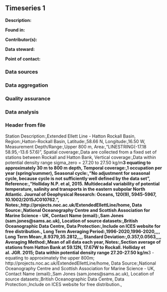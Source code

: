 ## Timeseries 1

**Description:** 


**Found in:**

**Contributor(s):**

**Data steward:**

**Point of contact:**

### Data sources

### Data aggregation

### Quality assurance

### Data analysis

### Header from file
Station Description:,Extended Ellett Line - Hatton Rockall Basin,
Region:,Hatton-Rockall Basin,
Latitude:,58.66 N,
Longitude:,16.50 W,
Measurement Depth/Range:,Upper 800 m,
Area:,"LINESTRING(-17.18 58.95,-13.6 57.6)",
Spatial coverage:,Data are collected from a fixed set of stations between Rockall and Hatton Bank,
Vertical coverage:,Data within potential density range sigma_zero = 27.20 to 27.50 kg/m**3 equating to approximately 30 m to 800 m depth,
Temporal coverage:,1 occupation per year (spring/summer),
Seasonal cycle:,"No adjustment for seasonal cycle, because cycle is not sufficiently well defined by the data set",
Reference:,"Holliday N.P. et al, 2015. Multidecadal variability of potential temperature, salinity and transports in the eastern subpolar North Atlantic. Journal of Geophysical Research: Oceans, 120(9), 5945-5967, 10.1002/2015JC010762.",
Notes:,http://projects.noc.ac.uk/ExtendedEllettLine/home,
Data Source:,National Oceanography Centre and Scottish Association for Marine Science - UK,
Contact Name (email):,Sam Jones (sam.jones@sams.ac.uk),
Location of source datasets:,British Oceanographic Data Centre,
Data Protection:,Include on ICES website for free distribution.,
Long Term Averaging Period:,1996-2020,1996-2020,,,,
Long Term Mean:,8.9379,35.2812,,,,
Standard Deviation:,0.357,0.0563,,,,
Averaging Method:,Mean of all data each year,
Notes:,Section average of stations from Hatton Bank at 59.12N, 17.67W to Rockall. Holliday et al. JGR. 2015; Data within potential density range 27.20-27.50 kg/m**3 - equating to approximately the upper 800m; http://projects.noc.ac.uk/ExtendedEllettLine/home,
Data Source:,National Oceanography Centre and Scottish Association for Marine Science - UK,
Contact Name (email):,Sam Jones (sam.jones@sams.ac.uk),
Location of source datasets:,British Oceanographic Data Centre,
Data Protection:,Include on ICES website for free distribution.,
